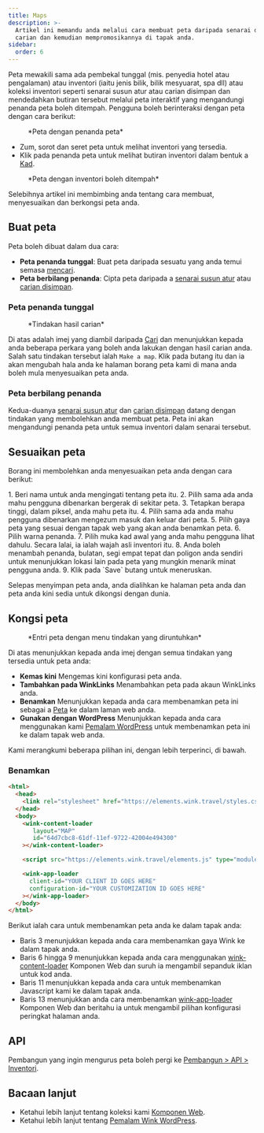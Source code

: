 ```yaml
---
title: Maps
description: >-
  Artikel ini memandu anda melalui cara membuat peta daripada senarai dan hasil
  carian dan kemudian mempromosikannya di tapak anda.
sidebar:
  order: 6
---
```


Peta mewakili sama ada pembekal tunggal (mis. penyedia hotel atau pengalaman) atau inventori (iaitu jenis bilik, bilik mesyuarat, spa dll) atau koleksi inventori seperti senarai susun atur atau carian disimpan dan mendedahkan butiran tersebut melalui peta interaktif yang mengandungi penanda peta boleh ditempah.
Pengguna boleh berinteraksi dengan peta dengan cara berikut:

<figure>
  <CloudinaryImage width="700" height="393" resize="scale" quality="best" alt="Peta dengan penanda" src="academy/map-example" errorImage="noimage_opaque_nyrtl0.png" />

  <figcaption>*Peta dengan penanda peta*</figcaption>
</figure>


* Zum, sorot dan seret peta untuk melihat inventori yang tersedia.
* Klik pada penanda peta untuk melihat butiran inventori dalam bentuk a [Kad](/studio/cards).

<figure>
  <CloudinaryImage width="700" height="568" resize="scale" quality="best" alt="Peta dengan kad dibuka" src="academy/map-example-card" errorImage="noimage_opaque_nyrtl0.png" />

  <figcaption>*Peta dengan inventori boleh ditempah*</figcaption>
</figure>


Selebihnya artikel ini membimbing anda tentang cara membuat, menyesuaikan dan berkongsi peta anda.

## Buat peta

Peta boleh dibuat dalam dua cara:

* **Peta penanda tunggal**: Buat peta daripada sesuatu yang anda temui semasa [mencari](/studio/search).
* **Peta berbilang penanda**: Cipta peta daripada a [senarai susun atur](/studio/curated-lists) atau [carian disimpan](/studio/saved-searches).

### Peta penanda tunggal

<figure>
  <CloudinaryImage width="350" height="238" resize="scale" quality="best" alt="Tindakan" src="academy/inventory-actions" errorImage="noimage_opaque_nyrtl0.png" />

  <figcaption>*Tindakan hasil carian*</figcaption>
</figure>


Di atas adalah imej yang diambil daripada [Cari](/studio/search) dan menunjukkan kepada anda beberapa perkara yang boleh anda lakukan dengan hasil carian anda. Salah satu tindakan tersebut ialah `Make a map`.
Klik pada butang itu dan ia akan mengubah hala anda ke halaman borang peta kami di mana anda boleh mula menyesuaikan peta anda.

### Peta berbilang penanda

Kedua-duanya [senarai susun atur](/studio/curated-lists#list-actions) dan [carian disimpan](/studio/saved-searches#list-actions) datang dengan tindakan yang membolehkan anda membuat peta. Peta ini akan mengandungi penanda peta untuk semua inventori dalam senarai tersebut.

## Sesuaikan peta

Borang ini membolehkan anda menyesuaikan peta anda dengan cara berikut:

<Steps>
  1. Beri nama untuk anda mengingati tentang peta itu.
  2. Pilih sama ada anda mahu pengguna dibenarkan bergerak di sekitar peta.
  3. Tetapkan berapa tinggi, dalam piksel, anda mahu peta itu.
  4. Pilih sama ada anda mahu pengguna dibenarkan mengezum masuk dan keluar dari peta.
  5. Pilih gaya peta yang sesuai dengan tapak web yang akan anda benamkan peta.
  6. Pilih warna penanda.
  7. Pilih muka kad awal yang anda mahu pengguna lihat dahulu. Secara lalai, ia ialah wajah asli inventori itu.
  8. Anda boleh menambah penanda, bulatan, segi empat tepat dan poligon anda sendiri untuk menunjukkan lokasi lain pada peta yang mungkin menarik minat pengguna anda.
  9. Klik pada `Save` butang untuk meneruskan.
</Steps>


Selepas menyimpan peta anda, anda dialihkan ke halaman peta anda dan peta anda kini sedia untuk dikongsi dengan dunia.

## Kongsi peta

<figure>
  <CloudinaryImage width="350" height="946" resize="scale" quality="best" alt="Peta" src="academy/map" errorImage="noimage_opaque_nyrtl0.png" />

  <figcaption>*Entri peta dengan menu tindakan yang diruntuhkan*</figcaption>
</figure>


Di atas menunjukkan kepada anda imej dengan semua tindakan yang tersedia untuk peta anda:

* **Kemas kini** Mengemas kini konfigurasi peta anda.
* **Tambahkan pada WinkLinks** Menambahkan peta pada akaun WinkLinks anda.
* **Benamkan** Menunjukkan kepada anda cara membenamkan peta ini sebagai a [Peta](/developers/web-components/#content-loader) ke dalam laman web anda.
* **Gunakan dengan WordPress** Menunjukkan kepada anda cara menggunakan kami [Pemalam WordPress](/developers/wordpress) untuk membenamkan peta ini ke dalam tapak web anda.

Kami merangkumi beberapa pilihan ini, dengan lebih terperinci, di bawah.

### Benamkan

```html {3, 6-9, 11, 13-16}
<html>
  <head>
    <link rel="stylesheet" href="https://elements.wink.travel/styles.css"></link>
  </head>
  <body>
    <wink-content-loader
       layout="MAP"
       id="64d7cbc8-61df-11ef-9722-42004e494300"
    ></wink-content-loader>

    <script src="https://elements.wink.travel/elements.js" type="module" defer></script>

    <wink-app-loader
      client-id="YOUR CLIENT ID GOES HERE"
      configuration-id="YOUR CUSTOMIZATION ID GOES HERE"
    ></wink-app-loader>
  </body>
</html>
```

Berikut ialah cara untuk membenamkan peta anda ke dalam tapak anda:

* Baris 3 menunjukkan kepada anda cara membenamkan gaya Wink ke dalam tapak anda.
* Baris 6 hingga 9 menunjukkan kepada anda cara menggunakan [wink-content-loader](/developers/web-components/#content-loader) Komponen Web dan suruh ia mengambil sepanduk iklan untuk kod anda.
* Baris 11 menunjukkan kepada anda cara untuk membenamkan Javascript kami ke dalam tapak anda.
* Baris 13 menunjukkan anda cara membenamkan [wink-app-loader](/developers/web-components/#application-loader) Komponen Web dan beritahu ia untuk mengambil pilihan konfigurasi peringkat halaman anda.

## API

Pembangun yang ingin mengurus peta boleh pergi ke [Pembangun > API > Inventori](/developers/apis/#inventory-api).

## Bacaan lanjut

* Ketahui lebih lanjut tentang koleksi kami [Komponen Web](/developers/web-components).
* Ketahui lebih lanjut tentang [Pemalam Wink WordPress](/developers/wordpress).

